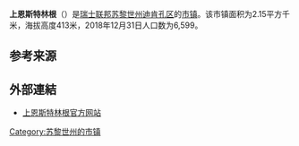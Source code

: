 {{Infobox settlement
| name = 上恩斯特林根
| native_name = {{lang|de|Oberengstringen}}
| settlement_type = [[市镇_(瑞士)|瑞士市镇]]
| image_skyline = Limmat - Oberengstringen IMG 5868.JPG
| image_caption = 上恩斯特林根与[[利马特河|利马特河]]
| image_seal = Oberengstringen-blazon.svg
| image_map = Karte Gemeinde Oberengstringen 2007.png
| map_caption = 上恩斯特林根在迪肯孔区的位置
| pushpin_map = Switzerland
| pushpin_label_position = bottom
| pushpin_map_caption = 上恩斯特林根在瑞士的位置
| subdivision_type = 国家
| subdivision_name = {{CHE}}
| subdivision_type1 = [[瑞士行政区划|州]]
| subdivision_name1 = [[File:Flag_of_Canton_of_Zürich.svg|16px]] [[苏黎世州|苏黎世州]]
| subdivision_type2 = [[区_(瑞士)|区]]
| subdivision_name2 = [[迪肯孔区|迪肯孔区]]
| elevation_m = 413
| area_total_km2 = 2.15
| population_as_of = 2018年12月31日
| population_footnotes = <ref>{{cite web|url=https://www.bfs.admin.ch/bfs/de/home/statistiken/bevoelkerung.assetdetail.7966022.html|title=Ständige Wohnbevölkerung nach Staatsangehörigkeitskategorie, Geschlecht und Gemeinde, Provisorische Jahresergebnisse, 2018|trans_title=瑞士联邦2018年按国籍、性别和市镇划分的常住人口统计表|date=2019-04-09|publisher=[[瑞士联邦统计署|瑞士联邦统计署]]|language=de|accessdate=2019-11-06|archive-date=2019-04-11|archive-url=https://web.archive.org/web/20190411063248/https://www.bfs.admin.ch/bfs/de/home/statistiken/bevoelkerung.assetdetail.7966022.html|dead-url=no}}</ref>
| population_total = 6599
| population_density_km2 = auto
| timezone = [[欧洲中部时间|CET]]
| utc_offset = +1
| timezone_DST = [[欧洲中部夏令时间|CEST]]
| utc_offset_DST = +2
| coordinates = {{coord|47|24|38|N|8|27|49|E|region:|display=inline,title}}
| postal_code_type = [[瑞士邮政编码系统|邮政编码]]
| postal_code = 8102
| blank_name = [[瑞士市镇官方编号|官方编号]]
| blank_info = 0245
| website = {{url|www.oberengstringen.ch}}
}}

'''上恩斯特林根'''（{{lang-de|Oberengstringen}}）是[[瑞士联邦|瑞士联邦]][[苏黎世州|苏黎世州]][[迪肯孔区|迪肯孔区]]的[[市镇_(瑞士)|市镇]]。该市镇面积为2.15平方千米，海拔高度413米，2018年12月31日人口数为6,599。

== 参考来源 ==
{{reflist}}

== 外部連結 ==
* [http://www.oberengstringen.ch 上恩斯特林根官方网站] {{de icon}}

{{Switzerland-geo-stub}}{{DEFAULTSORT:Oberengstringen}}
[[Category:苏黎世州的市镇|Category:苏黎世州的市镇]]